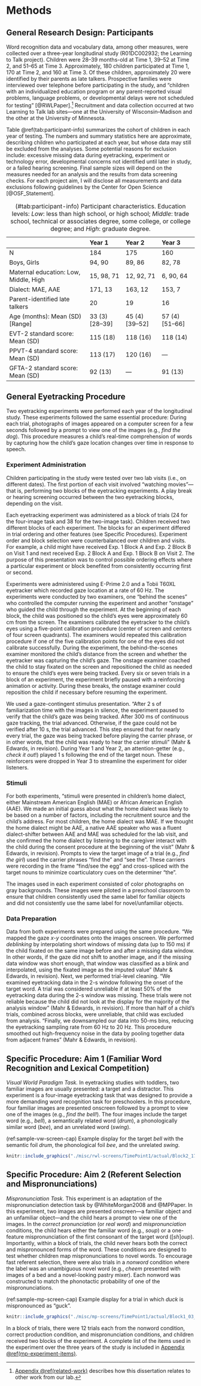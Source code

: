 Methods
========

General Research Design: Participants
-------------------------------------

Word recognition data and vocabulary data, among other measures, were
collected over a three-year longitudinal study (R01DC002932; the
Learning to Talk project). Children were 28–39 months-old at Time 1,
39–52 at Time 2, and 51–65 at Time 3. Approximately, 180 children
participated at Time 1, 170 at Time 2, and 160 at Time 3. Of these
children, approximately 20 were identified by their parents as late
talkers. Prospective families were interviewed over telephone before
participating in the study, and “children with an individualized
education program or any parent-reported visual problems, language
problems, or developmental delays were not scheduled for testing” 
[@RWLPaper].[^1] Recruitment and data
collection occurred at two Learning to Talk lab sites—one at the
University of Wisconsin–Madison and the other at the University of
Minnesota.

[^1]: [Appendix \@ref(related-work)](#related-work) describes how this 
      dissertation relates to other work from our lab.

Table \@ref(tab:participant-info) summarizes the cohort of children in each year of
testing. The numbers and summary statistics here are approximate,
describing children who participated at each year, but whose data may
still be excluded from the analyses. Some potential reasons for
exclusion include: excessive missing data during eyetracking, experiment
or technology error, developmental concerns not identified until later
in study, or a failed hearing screening. Final sample sizes will depend
on the measures needed for an analysis and the results from data
screening checks. For each project aim, I will disclose all measurements
and data exclusions following guidelines by the Center for Open Science
[@OSF_Statement].

                                          Year 1             Year 2             Year 3
----------------------------------------- ------------------ ------------------ ------------------
N                                         184                175                160
Boys, Girls                               94, 90             89, 86             82, 78
Maternal education: Low, Middle, High     15, 98, 71         12, 92, 71         6, 90, 64
Dialect: MAE, AAE                         171, 13            163, 12            153, 7
Parent-identified late talkers            20                 19                 16
Age (months): Mean (SD) [Range]           33 (3) [28–39]     45 (4) [39–52]     57 (4) [51–66]
EVT-2 standard score: Mean (SD)           115 (18)           118 (16)           118 (14)
PPVT-4 standard score: Mean (SD)          113 (17)           120 (16)           —
GFTA-2 standard score: Mean (SD)          92 (13)            —                  91 (13)

Table: (\#tab:participant-info) Participant characteristics. Education levels:
_Low_: less than high school, or high school; _Middle_: trade school, technical
or associates degree, some college, or college degree; and _High_: graduate
degree.

General Eyetracking Procedure
-----------------------------

Two eyetracking experiments were performed each year of the longitudinal
study. These experiments followed the same essential procedure: During
each trial, photographs of images appeared on a computer screen for a
few seconds followed by a prompt to view one of the images (e.g., *find
the dog*). This procedure measures a child’s real-time comprehension of
words by capturing how the child’s gaze location changes over time in
response to speech.

### Experiment Administration

Children participating in the study were tested over two lab visits
(i.e., on different dates). The first portion of each visit involved
“watching movies”—that is, performing two blocks of the eyetracking
experiments. A play break or hearing screening occurred between the two
eyetracking blocks, depending on the visit.

Each eyetracking experiment was administered as a block of trials (24
for the four-image task and 38 for the two-image task). Children
received two different blocks of each experiment. The blocks for an
experiment differed in trial ordering and other features (see Specific
Procedures). Experiment order and block selection were counterbalanced
over children and visits. For example, a child might have received Exp.
1 Block A and Exp. 2 Block B on Visit 1 and next received Exp. 2 Block A
and Exp. 1 Block B on Visit 2. The purpose of this presentation was to
control possible ordering effects where a particular experiment or block
benefited from consistently occurring first or second.

Experiments were administered using E-Prime 2.0 and a Tobii T60XL
eyetracker which recorded gaze location at a rate of 60 Hz. The
experiments were conducted by two examiners, one “behind the scenes” who
controlled the computer running the experiment and another “onstage” who
guided the child through the experiment. At the beginning of each block,
the child was positioned so the child’s eyes were approximately 60 cm
from the screen. The examiners calibrated the eyetracker to the child’s
eyes using a five-point calibration procedure (center of screen and
centers of four screen quadrants). The examiners would repeated this
calibration procedure if one of the five calibration points for one of
the eyes did not calibrate successfully. During the experiment, the
behind-the-scenes examiner monitored the child’s distance from the
screen and whether the eyetracker was capturing the child’s gaze. The
onstage examiner coached the child to stay fixated on the screen and
repositioned the child as needed to ensure the child’s eyes were being
tracked. Every six or seven trials in a block of an experiment, the
experiment briefly paused with a reinforcing animation or activity.
During these breaks, the onstage examiner could reposition the child if
necessary before resuming the experiment.

We used a gaze-contingent stimulus presentation. “After 2 s of
familiarization time with the images in silence, the experiment paused
to verify that the child’s gaze was being tracked. After 300 ms of
continuous gaze tracking, the trial advanced. Otherwise, if the gaze
could not be verified after 10 s, the trial advanced. This step ensured
that for nearly every trial, the gaze was being tracked before playing
the carrier phrase, or in other words, that the child was ready to hear
the carrier stimuli” (Mahr & Edwards, in revision). During Year 1 and
Year 2, an attention-getter (e.g., *check it out*!) played 1 s following
the end of the target noun. These reinforcers were dropped in Year 3 to
streamline the experiment for older listeners.

### Stimuli

For both experiments, “stimuli were presented in children’s home
dialect, either Mainstream American English (MAE) or African American
English (AAE). We made an initial guess about what the home dialect was
likely to be based on a number of factors, including the recruitment
source and the child’s address. For most children, the home dialect was
MAE. If we thought the home dialect might be AAE, a native AAE speaker
who was a fluent dialect-shifter between AAE and MAE was scheduled for
the lab visit, and she confirmed the home dialect by listening to the
caregiver interact with the child during the consent procedure at the
beginning of the visit” (Mahr & Edwards, in revision). Prompts to view
the target image of a trial (e.g., *find the girl*) used the carrier
phrases “find the” and “see the”. These carriers were recording in the
frame “find/see the egg” and cross-spliced with the target nouns to
minimize coarticulatory cues on the determiner “the”.

The images used in each experiment consisted of color photographs on
gray backgrounds. These images were piloted in a preschool classroom to
ensure that children consistently used the same label for familiar
objects and did not consistently use the same label for novel/unfamiliar
objects.

### Data Preparation

Data from both experiments were prepared using the same procedure. “We
mapped the gaze *x*-*y* coordinates onto the images onscreen. We
performed *deblinking* by interpolating short windows of missing data
(up to 150 ms) if the child fixated on the same image before and after a
missing data window. In other words, if the gaze did not shift to
another image, and if the missing data window was short enough, that
window was classified as a blink and interpolated, using the fixated
image as the imputed value” (Mahr & Edwards, in revision). Next, we
performed trial-level cleaning. “We examined eyetracking data in the 2-s
window following the onset of the target word. A trial was considered
unreliable if at least 50% of the eyetracking data during the 2-s window
was missing. These trials were not reliable because the child did not
look at the display for the majority of the analysis window” (Mahr &
Edwards, in revision). If more than half of a child’s trials, combined
across blocks, were unreliable, that child was excluded from analysis.
“Finally, we downsampled our data into 50-ms bins, reducing the
eyetracking sampling rate from 60 Hz to 20 Hz. This procedure smoothed
out high-frequency noise in the data by pooling together data from
adjacent frames” (Mahr & Edwards, in revision).

Specific Procedure: Aim 1 (Familiar Word Recognition and Lexical Competition)
-----------------------------------------------------------------------------

*Visual World Paradigm Task.* In eyetracking studies with toddlers, two
familiar images are usually presented: a target and a distractor. This
experiment is a four-image eyetracking task that was designed to provide
a more demanding word recognition task for preschoolers. In this
procedure, four familiar images are presented onscreen followed by a
prompt to view one of the images (e.g., *find the bell!*). The four
images include the target word (e.g., *bell*), a semantically related
word (*drum*), a phonologically similar word (*bee*), and an unrelated
word (*swing*).

(ref:sample-vw-screen-cap) Example display for the target *bell* with
the semantic foil *drum*, the phonological foil *bee*, and the unrelated
*swing*.

```r
knitr::include_graphics("./misc/rwl-screens/TimePoint1/actual/Block2_17_swing2_bell2_bee2_drum2_UpperRightImage_bell.png")
```


Specific Procedure: Aim 2 (Referent Selection and Mispronunciations)
--------------------------------------------------------------------

*Mispronunciation Task.* This experiment is an adaptation of the
mispronunciation detection task by @WhiteMorgan2008 and @MPPaper. 
In this experiment, two images are presented onscreen—a
familiar object and an unfamiliar object—and the child hears a prompt to
view one of the images. In the *correct pronunciation* (or *real word*)
and *mispronunciation* conditions, the child hears either the familiar
word (e.g., *soup*) or a one-feature mispronunciation of the first
consonant of the target word ([*sh*]*oup*). Importantly, within a
block of trials, the child never hears both the correct and
mispronounced forms of the word. These conditions are designed to test
whether children map mispronunciations to novel words. To encourage fast
referent selection, there were also trials in a *nonword* condition
where the label was an unambiguous novel word (e.g., *cheem* presented
with images of a bed and a novel-looking pastry mixer). Each nonword was
constructed to match the phonotactic probability of one of the
mispronunciations.

(ref:sample-mp-screen-cap) Example display for a trial in which *duck* 
is mispronounced as “guck”.

```r
knitr::include_graphics("./misc/mp-screens/TimePoint1/actual/Block1_03_MP_bull2_duck2_ImageR_guk.png")
```

In a block of trials, there were 12 trials each from the nonword
condition, correct production condition, and mispronunciation
conditions, and children received two blocks of the experiment. A
complete list of the items used in the experiment over the three years
of the study is included in 
[Appendix \@ref(mp-experiment-items)](#mp-experiment-items).
